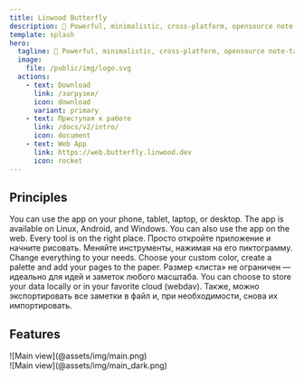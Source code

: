 ```yaml
---
title: Linwood Butterfly
description: 🎨 Powerful, minimalistic, cross-platform, opensource note-taking app 🎨
template: splash
hero:
  tagline: 🎨 Powerful, minimalistic, cross-platform, opensource note-taking app 🎨
  image:
    file: /public/img/logo.svg
  actions:
    - text: Download
      link: /загрузки/
      icon: download
      variant: primary
    - text: Приступая к работе
      link: /docs/v2/intro/
      icon: document
    - text: Web App
      link: https://web.butterfly.linwood.dev
      icon: rocket
---
```



## Principles

<CardGrid stagger>
  <Card title="Cross platform" icon="laptop">
    You can use the app on your phone, tablet, laptop, or desktop. The app is available on Linux, Android, and Windows. You can also use the app on the web.
  </Card>

  <Card title="Simple and intuitive" icon="puzzle">
    Every tool is on the right place. Просто откройте приложение и начните рисовать. Меняйте инструменты, нажимая на его пиктограмму.
  </Card>

  <Card title="Customizable" icon="pencil">
    Change everything to your needs. Choose your custom color, create a palette and add your pages to the paper. Размер «листа» не ограничен — идеально для идей и заметок любого масштаба.
  </Card>

  <Card title="Choose where your data is stored" icon="open-book">
    You can choose to store your data locally or in your favorite cloud (webdav). Также, можно экспортировать все заметки в файл и, при необходимости, снова их импортировать.
  </Card>
</CardGrid>

## Features

<div class="dark:sl-hidden">
  ![Main view](@assets/img/main.png)
</div>

<div class="light:sl-hidden">
  ![Main view](@assets/img/main_dark.png)
</div>

<CardGrid stagger>
  <Card title="Let your ideas flow on an infinite canvas" />

  <Card title="Use your pen, markdown or rich text to let your ideas flow" />

  <Card title="Load PDF, SVG, PNG and more files into your notes or take pictures from the camera" />

  <Card title="Structure your notes by adding areas and waypoints or use multiple pages" />
</CardGrid>

<LinkCard title="Download today" href="/загрузки/" />
